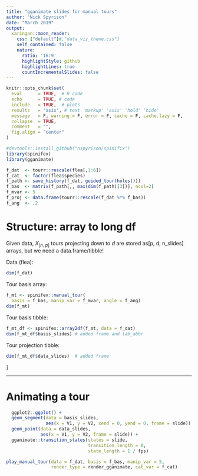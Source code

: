 ```yaml
---
title: "gganimate slides for manual tours"
author: "Nick Spyrison"
date: "March 2019"
output:
  xaringan::moon_reader:
    css: ["default"]#,"data_viz_theme.css"]
    self_contained: false
    nature:
      ratio: '16:9'
      highlightStyle: github
      highlightLines: true
      countIncrementalSlides: false
---
```

```r
knitr::opts_chunk$set(
  eval      = TRUE,  # R code 
  echo      = TRUE, # code
  include   = TRUE,  # plots
  results   = 'asis', # text 'markup' 'asis' 'hold' 'hide'
  message   = F, warning = F, error = F, cache = F, cache.lazy = F,
  collapse  = TRUE,
  comment   = "",
  fig.align = "center"
)

#devtools::install_github("nspyrison/spinifix")
library(spinifex)
library(gganimate) 
```

```r
f_dat  <- tourr::rescale(flea[,1:6])
f_cat  <- factor(flea$species)
f_path <- save_history(f_dat, guided_tour(holes()))
f_bas  <- matrix(f_path[,, max(dim(f_path)[3])], ncol=2)
f_mvar <- 5
f_proj <- data.frame(tourr::rescale(f_dat %*% f_bas))
f_ang  <- .2
```

# Structure: array to long df

Given data, $X_{[n,~p]}$
tours projecting down to $d$ are stored as[p, d, n_slides] arrays, but we need a data.frame/tibble!

Data (flea):
```r
dim(f_dat)
```

Tour basis array:
```r
f_mt <- spinifex::manual_tour(
  basis = f_bas, manip_var = f_mvar, angle = f_ang)
dim(f_mt)
```

Tour basis tibble:
```r
f_mt_df <- spinifex::array2df(f_mt, data = f_dat)
dim(f_mt_df$basis_slides) # added frame and lab_abbr
```

Tour projection tibble:
```r
dim(f_mt_df$data_slides)  # added frame 
```
]

---

# Animating a tour 

```r
  ggplot2::ggplot() +
  geom_segment(data = basis_slides,
               aes(x = V1, y = V2, xend = 0, yend = 0, frame = slide)) +
  geom_point(data = data_slides,
             aes(x = V1, y = V2, frame = slide)) +
  gganimate::transition_states(states = slide,
                               transition_length = 0,
                               state_length = 1 / fps)
```

```r
play_manual_tour(data = f_dat, basis = f_bas, manip_var = 5, 
                 render_type = render_gganimate, cat_var = f_cat)
```

